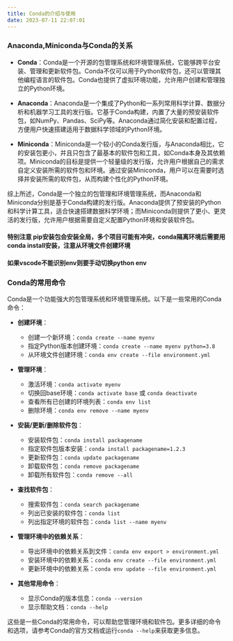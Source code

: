 ```yaml
---
title: Conda的介绍与使用
date: 2023-07-11 22:07:01
---
```

### Anaconda,Miniconda与Conda的关系
- **Conda**：Conda是一个开源的包管理系统和环境管理系统，它能够跨平台安装、管理和更新软件包。Conda不仅可以用于Python软件包，还可以管理其他编程语言的软件包。Conda也提供了虚拟环境功能，允许用户创建和管理独立的Python环境。

- **Anaconda**：Anaconda是一个集成了Python和一系列常用科学计算、数据分析和机器学习工具的发行版。它基于Conda构建，内置了大量的预安装软件包，如NumPy、Pandas、SciPy等。Anaconda通过简化安装和配置过程，方便用户快速搭建适用于数据科学领域的Python环境。

- **Miniconda**：Miniconda是一个较小的Conda发行版，与Anaconda相比，它的安装包更小，并且只包含了最基本的软件包和工具，如Conda本身及其依赖项。Miniconda的目标是提供一个轻量级的发行版，允许用户根据自己的需求自定义安装所需的软件包和环境。通过安装Miniconda，用户可以在需要时选择并安装所需的软件包，从而构建个性化的Python环境。

综上所述，Conda是一个独立的包管理和环境管理系统，而Anaconda和Miniconda分别是基于Conda构建的发行版。Anaconda提供了预安装的Python和科学计算工具，适合快速搭建数据科学环境；而Miniconda则提供了更小、更灵活的发行版，允许用户根据需要自定义配置Python环境和安装软件包。
#### 特别注意 pip安装包会安装全局，多个项目可能有冲突，conda隔离环境后需要用conda install安装，注意从环境文件创建环境
#### 如果vscode不能识别env则要手动切换python env
### Conda的常用命令
Conda是一个功能强大的包管理系统和环境管理系统。以下是一些常用的Conda命令：
- **创建环境**：
  - 创建一个新环境：`conda create --name myenv`
  - 指定Python版本创建环境：`conda create --name myenv python=3.8`
  - 从环境文件创建环境：`conda env create --file environment.yml`

- **管理环境**：
  - 激活环境：`conda activate myenv`
  - 切换回base环境：`conda activate base` 或 `conda deactivate`
  - 查看所有已创建的环境列表：`conda env list`
  - 删除环境：`conda env remove --name myenv`

- **安装/更新/删除软件包**：
  - 安装软件包：`conda install packagename`
  - 指定软件包版本安装：`conda install packagename=1.2.3`
  - 更新软件包：`conda update packagename`
  - 卸载软件包：`conda remove packagename`
  - 卸载所有软件包：`conda remove --all`

- **查找软件包**：
  - 搜索软件包：`conda search packagename`
  - 列出已安装的软件包：`conda list`
  - 列出指定环境的软件包：`conda list --name myenv`

- **管理环境中的依赖关系**：
  - 导出环境中的依赖关系到文件：`conda env export > environment.yml`
  - 安装环境中的依赖关系：`conda env create --file environment.yml`
  - 更新环境中的依赖关系：`conda env update --file environment.yml`

- **其他常用命令**：
  - 显示Conda的版本信息：`conda --version`
  - 显示帮助文档：`conda --help`

这些是一些Conda的常用命令，可以帮助您管理环境和软件包。更多详细的命令和选项，请参考Conda的官方文档或运行`conda --help`来获取更多信息。